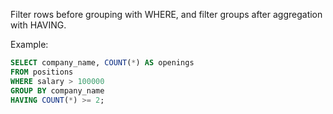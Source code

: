 Filter rows before grouping with WHERE, and filter groups after aggregation with HAVING.

Example:

```sql
SELECT company_name, COUNT(*) AS openings
FROM positions
WHERE salary > 100000
GROUP BY company_name
HAVING COUNT(*) >= 2;
```

